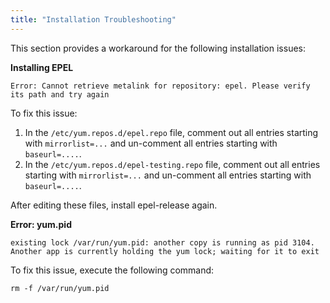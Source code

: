 ```yaml
---
title: "Installation Troubleshooting"
---
```


<div id="troubleshooting" class="registered_link"></div>

This section provides a workaround for the following installation issues:

**Installing EPEL**

`Error: Cannot retrieve metalink for repository: epel. Please verify its path and try again`

To fix this issue:

1.  In the `/etc/yum.repos.d/epel.repo` file, comment out all entries starting with `mirrorlist=...` and un-comment all entries starting with `baseurl=....`.
2.  In the `/etc/yum.repos.d/epel-testing.repo` file, comment out all entries starting with `mirrorlist=...` and un-comment all entries starting with `baseurl=....`.

After editing these files, install epel-release again.

**Error: yum.pid**

`existing lock /var/run/yum.pid: another copy is running as pid 3104.` `Another app is currently holding the yum lock; waiting for it to exit`

To fix this issue, execute the following command:

```
rm -f /var/run/yum.pid
```
